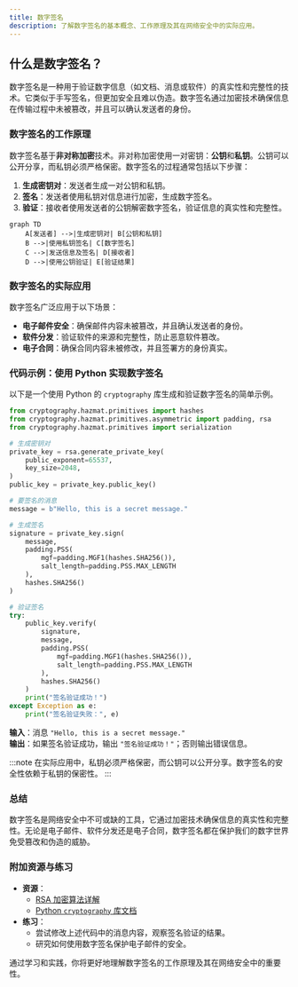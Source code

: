 ```yaml
---
title: 数字签名
description: 了解数字签名的基本概念、工作原理及其在网络安全中的实际应用。
---
```


## 什么是数字签名？

数字签名是一种用于验证数字信息（如文档、消息或软件）的真实性和完整性的技术。它类似于手写签名，但更加安全且难以伪造。数字签名通过加密技术确保信息在传输过程中未被篡改，并且可以确认发送者的身份。

### 数字签名的工作原理

数字签名基于**非对称加密**技术。非对称加密使用一对密钥：**公钥**和**私钥**。公钥可以公开分享，而私钥必须严格保密。数字签名的过程通常包括以下步骤：

1. **生成密钥对**：发送者生成一对公钥和私钥。
2. **签名**：发送者使用私钥对信息进行加密，生成数字签名。
3. **验证**：接收者使用发送者的公钥解密数字签名，验证信息的真实性和完整性。

```mermaid
graph TD
    A[发送者] -->|生成密钥对| B[公钥和私钥]
    B -->|使用私钥签名| C[数字签名]
    C -->|发送信息及签名| D[接收者]
    D -->|使用公钥验证| E[验证结果]
```

### 数字签名的实际应用

数字签名广泛应用于以下场景：

- **电子邮件安全**：确保邮件内容未被篡改，并且确认发送者的身份。
- **软件分发**：验证软件的来源和完整性，防止恶意软件篡改。
- **电子合同**：确保合同内容未被修改，并且签署方的身份真实。

### 代码示例：使用 Python 实现数字签名

以下是一个使用 Python 的 `cryptography` 库生成和验证数字签名的简单示例。

```python
from cryptography.hazmat.primitives import hashes
from cryptography.hazmat.primitives.asymmetric import padding, rsa
from cryptography.hazmat.primitives import serialization

# 生成密钥对
private_key = rsa.generate_private_key(
    public_exponent=65537,
    key_size=2048,
)
public_key = private_key.public_key()

# 要签名的消息
message = b"Hello, this is a secret message."

# 生成签名
signature = private_key.sign(
    message,
    padding.PSS(
        mgf=padding.MGF1(hashes.SHA256()),
        salt_length=padding.PSS.MAX_LENGTH
    ),
    hashes.SHA256()
)

# 验证签名
try:
    public_key.verify(
        signature,
        message,
        padding.PSS(
            mgf=padding.MGF1(hashes.SHA256()),
            salt_length=padding.PSS.MAX_LENGTH
        ),
        hashes.SHA256()
    )
    print("签名验证成功！")
except Exception as e:
    print("签名验证失败：", e)
```

**输入**：消息 `"Hello, this is a secret message."`  
**输出**：如果签名验证成功，输出 `"签名验证成功！"`；否则输出错误信息。

:::note
在实际应用中，私钥必须严格保密，而公钥可以公开分享。数字签名的安全性依赖于私钥的保密性。
:::

### 总结

数字签名是网络安全中不可或缺的工具，它通过加密技术确保信息的真实性和完整性。无论是电子邮件、软件分发还是电子合同，数字签名都在保护我们的数字世界免受篡改和伪造的威胁。

### 附加资源与练习

- **资源**：
  - [RSA 加密算法详解](https://en.wikipedia.org/wiki/RSA_(cryptosystem))
  - [Python `cryptography` 库文档](https://cryptography.io/en/latest/)
- **练习**：
  - 尝试修改上述代码中的消息内容，观察签名验证的结果。
  - 研究如何使用数字签名保护电子邮件的安全。

通过学习和实践，你将更好地理解数字签名的工作原理及其在网络安全中的重要性。